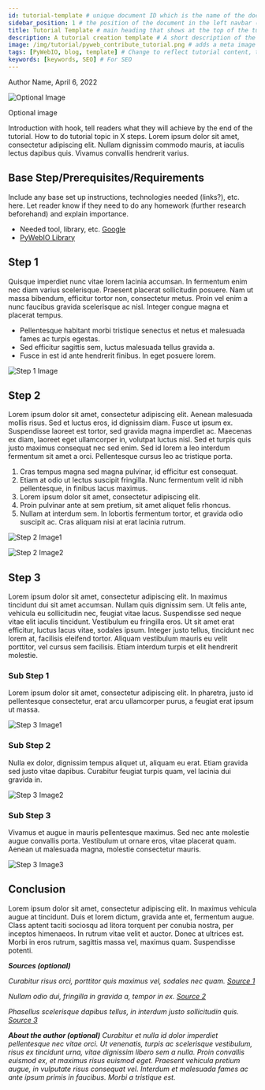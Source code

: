 ```yaml
---
id: tutorial-template # unique document ID which is the name of the document (without the extension) relative to the root docs directory (eg: document or tutorials/document)
sidebar_position: 1 # the position of the document in the left navbar (descending)
title: Tutorial Template # main heading that shows at the top of the tutorial
description: A tutorial creation template # A short description of the tutorial, does not show on page, for SEO
image: /img/tutorial/pyweb_contribute_tutorial.png # adds a meta image for social summary cards on Discord, Twitter, etc. Relative path must be: /img/tutorial/yourimage.jpg. Upload image to: /static/img/tutorial
tags: [PyWebIO, blog, template] # Change to reflect tutorial content, tags will show at the bottom of the tutorial
keywords: [keywords, SEO] # For SEO
---
```


Author Name, April 6, 2022

![Optional Image](./woman_computer.png)

Optional image


Introduction with hook, tell readers what they will achieve by the end of the tutorial. How to do tutorial topic in X steps. Lorem ipsum dolor sit amet, consectetur adipiscing elit. Nullam dignissim commodo mauris, at iaculis lectus dapibus quis. Vivamus convallis hendrerit varius.

## Base Step/Prerequisites/Requirements
Include any base set up instructions, technologies needed (links?), etc. here. Let reader know if they need to do any homework (further research beforehand) and explain importance.
* Needed tool, library, etc. [Google](https://www.google.com)
* [PyWebIO Library](https://pypi.org/project/pywebio/)


## Step 1
Quisque imperdiet nunc vitae lorem lacinia accumsan. In fermentum enim nec diam varius scelerisque. Praesent placerat sollicitudin posuere. Nam ut massa bibendum, efficitur tortor non, consectetur metus. Proin vel enim a nunc faucibus gravida scelerisque ac nisl. Integer congue magna et placerat tempus.
* Pellentesque habitant morbi tristique senectus et netus et malesuada fames ac turpis egestas.
* Sed efficitur sagittis sem, luctus malesuada tellus gravida a.
* Fusce in est id ante hendrerit finibus. In eget posuere lorem.

![Step 1 Image](./man_computer.png)


## Step 2
Lorem ipsum dolor sit amet, consectetur adipiscing elit. Aenean malesuada mollis risus. Sed et luctus eros, id dignissim diam. Fusce ut ipsum ex. Suspendisse laoreet est tortor, sed gravida magna imperdiet ac. Maecenas ex diam, laoreet eget ullamcorper in, volutpat luctus nisl. Sed et turpis quis justo maximus consequat nec sed enim. Sed id lorem a leo interdum fermentum sit amet a orci. Pellentesque cursus leo ac tristique porta. 
1. Cras tempus magna sed magna pulvinar, id efficitur est consequat.
2. Etiam at odio ut lectus suscipit fringilla. Nunc fermentum velit id nibh pellentesque, in finibus lacus maximus.
3. Lorem ipsum dolor sit amet, consectetur adipiscing elit.
4. Proin pulvinar ante at sem pretium, sit amet aliquet felis rhoncus.
5. Nullam at interdum sem. In lobortis fermentum tortor, et gravida odio suscipit ac. Cras aliquam nisi at erat lacinia rutrum.

![Step 2 Image1](./woman2_computer.png)

![Step 2 Image2](./computer_things.png)


## Step 3
Lorem ipsum dolor sit amet, consectetur adipiscing elit. In maximus tincidunt dui sit amet accumsan. Nullam quis dignissim sem. Ut felis ante, vehicula eu sollicitudin nec, feugiat vitae lacus. Suspendisse sed neque vitae elit iaculis tincidunt. Vestibulum eu fringilla eros. Ut sit amet erat efficitur, luctus lacus vitae, sodales ipsum. Integer justo tellus, tincidunt nec lorem at, facilisis eleifend tortor. Aliquam vestibulum mauris eu velit porttitor, vel cursus sem facilisis. Etiam interdum turpis et elit hendrerit molestie.

### Sub Step 1
Lorem ipsum dolor sit amet, consectetur adipiscing elit. In pharetra, justo id pellentesque consectetur, erat arcu ullamcorper purus, a feugiat erat ipsum ut massa.

![Step 3 Image1](./computer_things2.png)

### Sub Step 2
 Nulla ex dolor, dignissim tempus aliquet ut, aliquam eu erat. Etiam gravida sed justo vitae dapibus. Curabitur feugiat turpis quam, vel lacinia dui gravida in.

![Step 3 Image2](./laptop_people)

### Sub Step 3
Vivamus et augue in mauris pellentesque maximus. Sed nec ante molestie augue convallis porta. Vestibulum ut ornare eros, vitae placerat quam. Aenean ut malesuada magna, molestie consectetur mauris.

![Step 3 Image3](./computer_desk.png)


## Conclusion
Lorem ipsum dolor sit amet, consectetur adipiscing elit. In maximus vehicula augue at tincidunt. Duis et lorem dictum, gravida ante et, fermentum augue. Class aptent taciti sociosqu ad litora torquent per conubia nostra, per inceptos himenaeos. In rutrum vitae velit et auctor. Donec at ultrices est. Morbi in eros rutrum, sagittis massa vel, maximus quam. Suspendisse potenti.


***Sources (optional)***

*Curabitur risus orci, porttitor quis maximus vel, sodales nec quam. [Source 1](http://www.source1.com)*

*Nullam odio dui, fringilla in gravida a, tempor in ex. [Source 2](http://www.source2.com)*

*Phasellus scelerisque dapibus tellus, in interdum justo sollicitudin quis. [Source 3](http://www.source3.com)*

***About the author (optional)*** *Curabitur et nulla id dolor imperdiet pellentesque nec vitae orci. Ut venenatis, turpis ac scelerisque vestibulum, risus ex tincidunt urna, vitae dignissim libero sem a nulla. Proin convallis euismod ex, et maximus risus euismod eget. Praesent vehicula pretium augue, in vulputate risus consequat vel. Interdum et malesuada fames ac ante ipsum primis in faucibus. Morbi a tristique est.*